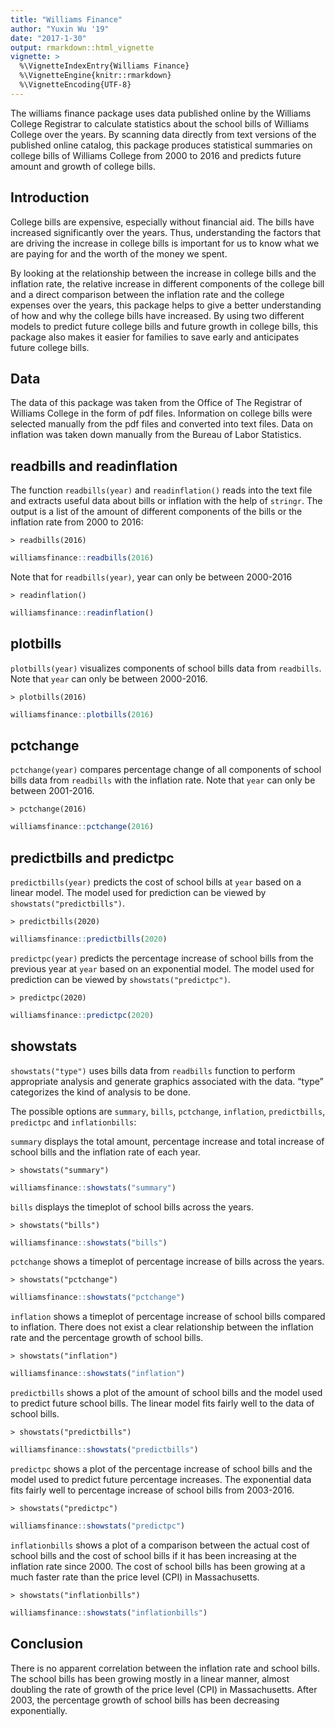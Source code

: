 ---
title: "Williams Finance"
author: "Yuxin Wu '19"
date: "2017-1-30"
output: rmarkdown::html_vignette
vignette: >
  %\VignetteIndexEntry{Williams Finance}
  %\VignetteEngine{knitr::rmarkdown}
  %\VignetteEncoding{UTF-8}
---

  The williams finance package uses data published online by the Williams College Registrar to calculate statistics about the school bills of Williams College over the years. By scanning data directly from text versions of the published online catalog, this package produces statistical summaries on college bills of Williams College from 2000 to 2016 and predicts future amount and growth of college bills.

## Introduction

  College bills are expensive, especially without financial aid. The bills have increased significantly over the years. Thus, understanding the factors that are driving the increase in college bills is important for us to know what we are paying for and the worth of the money we spent.

  By looking at the relationship between the increase in college bills and the inflation rate, the relative increase in different components of the college bill and a direct comparison between the inflation rate and the college expenses over the years, this package helps to give a better understanding of how and why the college bills have increased. By using two different models to predict future college bills and future growth in college bills, this package also makes it easier for families to save early and anticipates future college bills.

## Data

The data of this package was taken from the Office of The Registrar of Williams College in the form of pdf files. Information on college bills were selected manually from the pdf files and converted into text files. Data on inflation was taken down manually from the Bureau of Labor Statistics.

## readbills and readinflation

The function `readbills(year)` and `readinflation()` reads into the text file and extracts useful data about bills or inflation with the help of `stringr`. The output is a list of the amount of different components of the bills or the inflation rate from 2000 to 2016:

`> readbills(2016)`
```{r, echo=FALSE}

williamsfinance::readbills(2016)
```

Note that for `readbills(year)`, year can only be between 2000-2016

`> readinflation()`
```{r, echo=FALSE}

williamsfinance::readinflation()
```

## plotbills

`plotbills(year)` visualizes components of school bills data from `readbills`. Note that `year` can only be between 2000-2016.

`> plotbills(2016)`

```{r, echo=FALSE, fig.height=5, fig.width=8}

williamsfinance::plotbills(2016)
```

## pctchange

`pctchange(year)` compares percentage change of all components of school bills data from `readbills` with the inflation rate. Note that `year` can only be between 2001-2016.

`> pctchange(2016)`

```{r, echo=FALSE, fig.height=5, fig.width=8}

williamsfinance::pctchange(2016)
```

## predictbills and predictpc

`predictbills(year)` predicts the cost of school bills at `year` based on a linear model. The model used for prediction can be viewed by `showstats("predictbills")`.

`> predictbills(2020)`

```{r, echo=FALSE}

williamsfinance::predictbills(2020)
```

`predictpc(year)` predicts the percentage increase of school bills from the previous year at `year` based on an exponential model. The model used for prediction can be viewed by `showstats("predictpc")`.

`> predictpc(2020)`

```{r, echo=FALSE}

williamsfinance::predictpc(2020)
```

## showstats

`showstats("type")` uses bills data from `readbills` function to perform appropriate analysis and generate graphics associated with the data. "type" categorizes the kind of analysis to be done.

The possible options are `summary`, `bills`, `pctchange`, `inflation`, `predictbills`, `predictpc` and `inflationbills`:

`summary` displays the total amount, percentage increase and total increase of school bills and the inflation rate of each year.

`> showstats("summary")`

```{r, echo=FALSE, fig.height=5, fig.width=8}

williamsfinance::showstats("summary")
```

`bills` displays the timeplot of school bills across the years.

`> showstats("bills")`

```{r, echo=FALSE, fig.height=5, fig.width=8}

williamsfinance::showstats("bills")
```

`pctchange` shows a timeplot of percentage increase of bills across the years.

`> showstats("pctchange")`

```{r, echo=FALSE, fig.height=5, fig.width=8}

williamsfinance::showstats("pctchange")
```

`inflation` shows a timeplot of percentage increase of school bills compared to inflation. There does not exist a clear relationship between the inflation rate and the percentage growth of school bills.

`> showstats("inflation")`

```{r, echo=FALSE, fig.height=5, fig.width=8}

williamsfinance::showstats("inflation")
```

`predictbills` shows a plot of the amount of school bills and the model used to predict future school bills. The linear model fits fairly well to the data of school bills.

`> showstats("predictbills")`

```{r, echo=FALSE, fig.height=5, fig.width=8}

williamsfinance::showstats("predictbills")
```

`predictpc` shows a plot of the percentage increase of school bills and the model used to predict future percentage increases. The exponential data fits fairly well to percentage increase of school bills from 2003-2016.

`> showstats("predictpc")`

```{r, echo=FALSE, fig.height=5, fig.width=8}

williamsfinance::showstats("predictpc")
```

`inflationbills` shows a plot of a comparison between the actual cost of school bills and the cost of school bills if it has been increasing at the inflation rate since 2000. The cost of school bills has been growing at a much faster rate than the price level (CPI) in Massachusetts.

`> showstats("inflationbills")`

```{r, echo=FALSE, fig.height=5, fig.width=8}

williamsfinance::showstats("inflationbills")
```

## Conclusion
There is no apparent correlation between the inflation rate and school bills. The school bills has been growing mostly in a linear manner, almost doubling the rate of growth of the price level (CPI) in Massachusetts. After 2003, the percentage growth of school bills has been decreasing exponentially.
